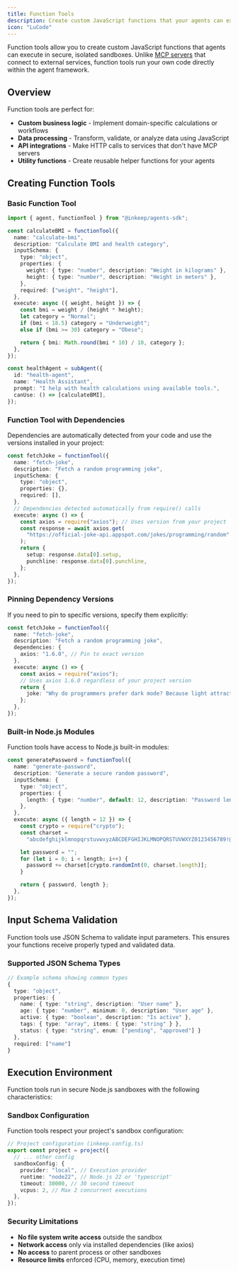 ```yaml
---
title: Function Tools
description: Create custom JavaScript functions that your agents can execute in secure sandboxes
icon: "LuCode"
---
```


Function tools allow you to create custom JavaScript functions that agents can execute in secure, isolated sandboxes. Unlike [MCP servers](/typescript-sdk/tools-and-mcp-servers) that connect to external services, function tools run your own code directly within the agent framework.

## Overview

Function tools are perfect for:

- **Custom business logic** - Implement domain-specific calculations or workflows
- **Data processing** - Transform, validate, or analyze data using JavaScript
- **API integrations** - Make HTTP calls to services that don't have MCP servers
- **Utility functions** - Create reusable helper functions for your agents

## Creating Function Tools

### Basic Function Tool

```typescript
import { agent, functionTool } from "@inkeep/agents-sdk";

const calculateBMI = functionTool({
  name: "calculate-bmi",
  description: "Calculate BMI and health category",
  inputSchema: {
    type: "object",
    properties: {
      weight: { type: "number", description: "Weight in kilograms" },
      height: { type: "number", description: "Height in meters" },
    },
    required: ["weight", "height"],
  },
  execute: async ({ weight, height }) => {
    const bmi = weight / (height * height);
    let category = "Normal";
    if (bmi < 18.5) category = "Underweight";
    else if (bmi >= 30) category = "Obese";

    return { bmi: Math.round(bmi * 10) / 10, category };
  },
});

const healthAgent = subAgent({
  id: "health-agent",
  name: "Health Assistant",
  prompt: "I help with health calculations using available tools.",
  canUse: () => [calculateBMI],
});
```

### Function Tool with Dependencies

Dependencies are automatically detected from your code and use the versions installed in your project:

```typescript
const fetchJoke = functionTool({
  name: "fetch-joke",
  description: "Fetch a random programming joke",
  inputSchema: {
    type: "object",
    properties: {},
    required: [],
  },
  // Dependencies detected automatically from require() calls
  execute: async () => {
    const axios = require("axios"); // Uses version from your project
    const response = await axios.get(
      "https://official-joke-api.appspot.com/jokes/programming/random"
    );
    return {
      setup: response.data[0].setup,
      punchline: response.data[0].punchline,
    };
  },
});
```

### Pinning Dependency Versions

If you need to pin to specific versions, specify them explicitly:

```typescript
const fetchJoke = functionTool({
  name: "fetch-joke",
  description: "Fetch a random programming joke",
  dependencies: {
    axios: "1.6.0", // Pin to exact version
  },
  execute: async () => {
    const axios = require("axios");
    // Uses axios 1.6.0 regardless of your project version
    return {
      joke: "Why do programmers prefer dark mode? Because light attracts bugs!",
    };
  },
});
```

### Built-in Node.js Modules

Function tools have access to Node.js built-in modules:

```typescript
const generatePassword = functionTool({
  name: "generate-password",
  description: "Generate a secure random password",
  inputSchema: {
    type: "object",
    properties: {
      length: { type: "number", default: 12, description: "Password length" },
    },
  },
  execute: async ({ length = 12 }) => {
    const crypto = require("crypto");
    const charset =
      "abcdefghijklmnopqrstuvwxyzABCDEFGHIJKLMNOPQRSTUVWXYZ0123456789!@#$%^&*";

    let password = "";
    for (let i = 0; i < length; i++) {
      password += charset[crypto.randomInt(0, charset.length)];
    }

    return { password, length };
  },
});
```

## Input Schema Validation

Function tools use JSON Schema to validate input parameters. This ensures your functions receive properly typed and validated data.

### Supported JSON Schema Types

```typescript
// Example schema showing common types
{
  type: "object",
  properties: {
    name: { type: "string", description: "User name" },
    age: { type: "number", minimum: 0, description: "User age" },
    active: { type: "boolean", description: "Is active" },
    tags: { type: "array", items: { type: "string" } },
    status: { type: "string", enum: ["pending", "approved"] }
  },
  required: ["name"]
}
```

## Execution Environment

Function tools run in secure Node.js sandboxes with the following characteristics:

### Sandbox Configuration

Function tools respect your project's sandbox configuration:

```typescript
// Project configuration (inkeep.config.ts)
export const project = project({
  // ... other config
  sandboxConfig: {
    provider: "local", // Execution provider
    runtime: "node22", // Node.js 22 or 'typescript'
    timeout: 30000, // 30 second timeout
    vcpus: 2, // Max 2 concurrent executions
  },
});
```

### Security Limitations

- **No file system write access** outside the sandbox
- **Network access** only via installed dependencies (like axios)
- **No access** to parent process or other sandboxes
- **Resource limits** enforced (CPU, memory, execution time)
